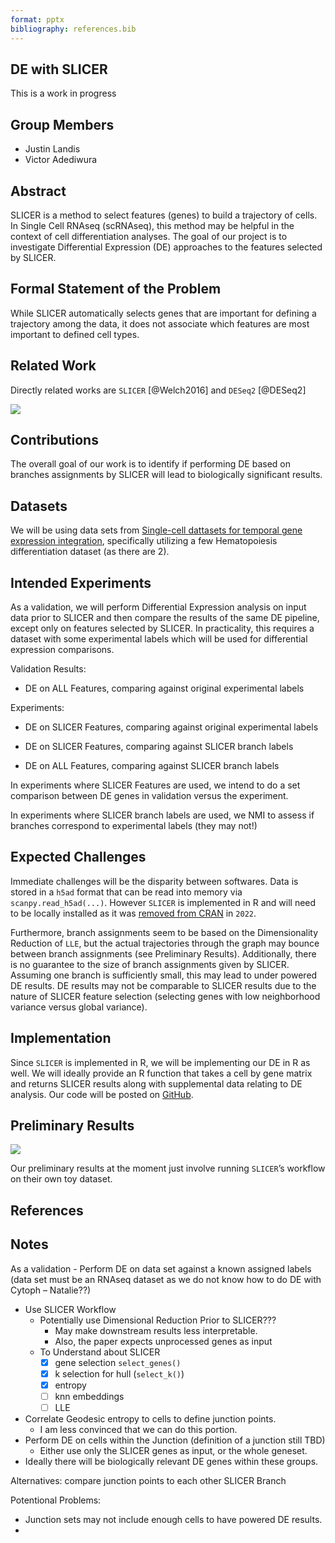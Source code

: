 ```yaml
---
format: pptx
bibliography: references.bib
---
```


## DE with SLICER

::: callout-note
This is a work in progress
:::

## Group Members

-   Justin Landis
-   Victor Adediwura

## Abstract

SLICER is a method to select features (genes) to build a trajectory of cells.
In Single Cell RNAseq (scRNAseq), this method may be helpful in the context of cell differentiation analyses.
The goal of our project is to investigate Differential Expression (DE) approaches to the features selected by SLICER.

## Formal Statement of the Problem

While SLICER automatically selects genes that are important for defining a trajectory among the data, it does not associate which features are most important to defined cell types.
<!-- Not sure if this is true -->

## Related Work

Directly related works are `SLICER` [@Welch2016] and `DESeq2` [@DESeq2]

![](slicer_workflow.png)

## Contributions

The overall goal of our work is to identify if performing DE based on branches assignments by SLICER will lead to biologically significant results.

## Datasets

We will be using data sets from [Single-cell dattasets for temporal gene expression integration](https://zenodo.org/records/6587903), specifically utilizing a few Hematopoiesis differentiation dataset (as there are 2).

## Intended Experiments

As a validation, we will perform Differential Expression analysis on input data prior to SLICER and then compare the results of the same DE pipeline, except only on features selected by SLICER.
In practicality, this requires a dataset with some experimental labels which will be used for differential expression comparisons.

Validation Results:

-   DE on ALL Features, comparing against original experimental labels

Experiments:

-   DE on SLICER Features, comparing against original experimental labels

-   DE on SLICER Features, comparing against SLICER branch labels

-   DE on ALL Features, comparing against SLICER branch labels

In experiments where SLICER Features are used, we intend to do a set comparison between DE genes in validation versus the experiment.

In experiments where SLICER branch labels are used, we NMI to assess if branches correspond to experimental labels (they may not!)

## Expected Challenges

Immediate challenges will be the disparity between softwares.
Data is stored in a `h5ad` format that can be read into memory via `scanpy.read_h5ad(...)`.
However `SLICER` is implemented in R and will need to be locally installed as it was [removed from CRAN](https://cran.r-project.org/web/packages/SLICER/index.html) in `2022`.

Furthermore, branch assignments seem to be based on the Dimensionality Reduction of `LLE`, but the actual trajectories through the graph may bounce between branch assignments (see Preliminary Results).
Additionally, there is no guarantee to the size of branch assignments given by SLICER.
Assuming one branch is sufficiently small, this may lead to under powered DE results.
DE results may not be comparable to SLICER results due to the nature of SLICER feature selection (selecting genes with low neighborhood variance versus global variance).

## Implementation

Since `SLICER` is implemented in R, we will be implementing our DE in R as well.
We will ideally provide an R function that takes a cell by gene matrix and returns SLICER results along with supplemental data relating to DE analysis.
Our code will be posted on [GitHub](https://github.com/jtlandis/Comp683-Proj).

## Preliminary Results

![](SLICER_EXAMPLE.gif)

Our preliminary results at the moment just involve running `SLICER`'s workflow on their own toy dataset.

## References

::: {#refs}
:::

## Notes

As a validation - Perform DE on data set against a known assigned labels (data set must be an RNAseq dataset as we do not know how to do DE with Cytoph -- Natalie??)

-   Use SLICER Workflow
    -   Potentially use Dimensional Reduction Prior to SLICER???
        -   May make downstream results less interpretable.
        -   Also, the paper expects unprocessed genes as input
    -   To Understand about SLICER
        -   [x] gene selection `select_genes()`
        -   [x] k selection for hull (`select_k()`)
        -   [x] entropy
        -   [ ] knn embeddings
        -   [ ] LLE
-   Correlate Geodesic entropy to cells to define junction points.
    -   I am less convinced that we can do this portion.
-   Perform DE on cells within the Junction (definition of a junction still TBD)
    -   Either use only the SLICER genes as input, or the whole geneset.
-   Ideally there will be biologically relevant DE genes within these groups.

Alternatives: compare junction points to each other SLICER Branch

Potentional Problems:

-   Junction sets may not include enough cells to have powered DE results.
-   

